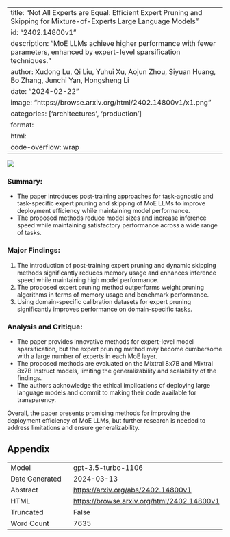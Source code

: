 
---
title: "Not All Experts are Equal: Efficient Expert Pruning and Skipping for Mixture-of-Experts Large Language Models"
id: "2402.14800v1"
description: "MoE LLMs achieve higher performance with fewer parameters, enhanced by expert-level sparsification techniques."
author: Xudong Lu, Qi Liu, Yuhui Xu, Aojun Zhou, Siyuan Huang, Bo Zhang, Junchi Yan, Hongsheng Li
date: "2024-02-22"
image: "https://browse.arxiv.org/html/2402.14800v1/x1.png"
categories: ['architectures', 'production']
format:
  html:
    code-overflow: wrap
---

![](https://browse.arxiv.org/html/2402.14800v1/x1.png)

### **Summary:**
- The paper introduces post-training approaches for task-agnostic and task-specific expert pruning and skipping of MoE LLMs to improve deployment efficiency while maintaining model performance.
- The proposed methods reduce model sizes and increase inference speed while maintaining satisfactory performance across a wide range of tasks.

### **Major Findings:**
1. The introduction of post-training expert pruning and dynamic skipping methods significantly reduces memory usage and enhances inference speed while maintaining high model performance.
2. The proposed expert pruning method outperforms weight pruning algorithms in terms of memory usage and benchmark performance.
3. Using domain-specific calibration datasets for expert pruning significantly improves performance on domain-specific tasks.

### **Analysis and Critique:**
- The paper provides innovative methods for expert-level model sparsification, but the expert pruning method may become cumbersome with a large number of experts in each MoE layer.
- The proposed methods are evaluated on the Mixtral 8x7B and Mixtral 8x7B Instruct models, limiting the generalizability and scalability of the findings.
- The authors acknowledge the ethical implications of deploying large language models and commit to making their code available for transparency.

Overall, the paper presents promising methods for improving the deployment efficiency of MoE LLMs, but further research is needed to address limitations and ensure generalizability.

## Appendix

|          |          |
|----------|----------|
| Model     | gpt-3.5-turbo-1106       |
| Date Generated     | 2024-03-13       |
| Abstract | [https://arxiv.org/abs/2402.14800v1](https://arxiv.org/abs/2402.14800v1)        |
| HTML     | [https://browse.arxiv.org/html/2402.14800v1](https://browse.arxiv.org/html/2402.14800v1)       |
| Truncated       | False       |
| Word Count       | 7635       |